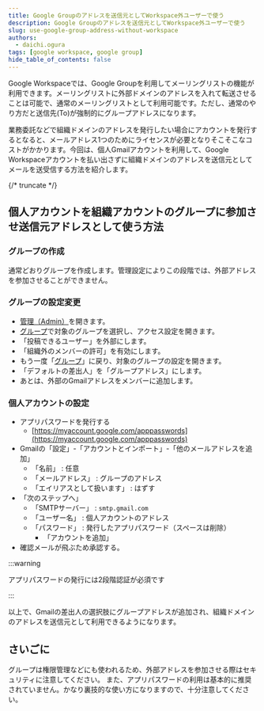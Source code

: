 ```yaml
---
title: Google Groupのアドレスを送信元としてWorkspace外ユーザーで使う
description: Google Groupのアドレスを送信元としてWorkspace外ユーザーで使う
slug: use-google-group-address-without-workspace
authors:
  - daichi.ogura
tags: [google workspace, google group]
hide_table_of_contents: false
---
```



Google Workspaceでは、Google Groupを利用してメーリングリストの機能が利用できます。メーリングリストに外部ドメインのアドレスを入れて転送させることは可能で、通常のメーリングリストとして利用可能です。ただし、通常のやり方だと送信先(To)が強制的にグループアドレスになります。

業務委託などで組織ドメインのアドレスを発行したい場合にアカウントを発行するとなると、メールアドレス1つのためにライセンスが必要となりそこそこなコストがかかります。今回は、個人Gmailアカウントを利用して、Google Workspaceアカウントを払い出さずに組織ドメインのアドレスを送信元としてメールを送受信する方法を紹介します。

{/* truncate */}

## 個人アカウントを組織アカウントのグループに参加させ送信元アドレスとして使う方法

### グループの作成

通常どおりグループを作成します。管理設定によりこの段階では、外部アドレスを参加させることができません。

### グループの設定変更


- [管理（Admin）](https://admin.google.com/?authuser=0)を開きます。
- [グループ](https://admin.google.com/ac/groups)で対象のグループを選択し、アクセス設定を開きます。
- 「投稿できるユーザー」を外部にします。
- 「組織外のメンバーの許可」を有効にします。
- もう一度「[グループ](https://groups.google.com/)」に戻り、対象のグループの設定を開きます。
- 「デフォルトの差出人」を「グループアドレス」にします。
- あとは、外部のGmailアドレスをメンバーに追加します。

### 個人アカウントの設定

- アプリパスワードを発行する
  - [https://myaccount.google.com/apppasswords](https://myaccount.google.com/apppasswords)
- Gmailの「設定」-「アカウントとインポート」-「他のメールアドレスを追加」
	- 「名前」 :  任意
	- 「メールアドレス」 :  グループのアドレス
	- 「エイリアスとして扱います」 : はずす
- 「次のステップへ」
	- 「SMTPサーバー」 : `smtp.gmail.com`
	- 「ユーザー名」 : 個人アカウントのアドレス
	- 「パスワード」 : 発行したアプリパスワード（スペースは削除）
		- 「アカウントを追加」
- 確認メールが飛ぶため承認する。

:::warning

アプリパスワードの発行には2段階認証が必須です

:::

以上で、Gmailの差出人の選択肢にグループアドレスが追加され、組織ドメインのアドレスを送信元として利用できるようになります。

## さいごに

グループは権限管理などにも使われるため、外部アドレスを参加させる際はセキュリティに注意してください。
また、アプリパスワードの利用は基本的に推奨されていません。かなり裏技的な使い方になりますので、十分注意してください。

<JobPosting/>
